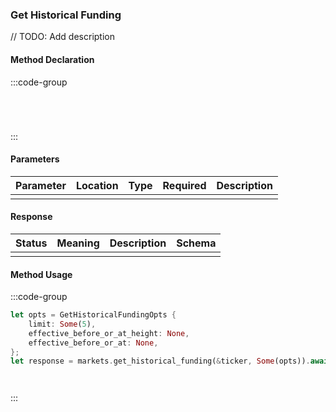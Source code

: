 ### Get Historical Funding

// TODO: Add description

#### Method Declaration

:::code-group

```rust [Rust]
```

```python [Python]

```

```typescript [TypeScript]

```

```url [API]
```

:::

#### Parameters

| Parameter | Location | Type  | Required | Description |
| --------- | -------- | ----- | -------- | ----------- |
|           |          |       |          |             |

#### Response

| Status | Meaning | Description | Schema |
| ------ | ------- | ----------- | ------ |
|        |         |             |        |

#### Method Usage

:::code-group

```rust [Rust]
let opts = GetHistoricalFundingOpts {
    limit: Some(5),
    effective_before_or_at_height: None,
    effective_before_or_at: None,
};
let response = markets.get_historical_funding(&ticker, Some(opts)).await?;
```

```python [Python]

```

```typescript [TypeScript]

```

:::



